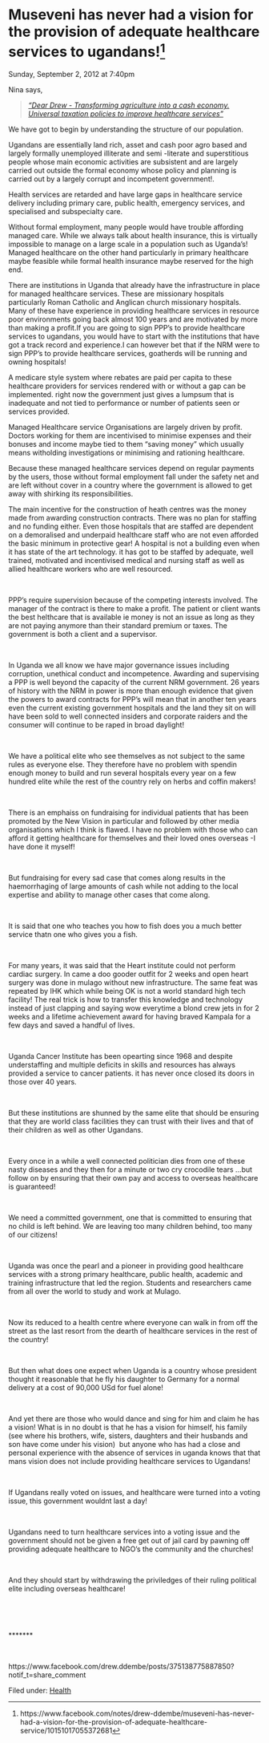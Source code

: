 # Museveni has never had a vision for the provision of adequate healthcare services to ugandans!^[https://www.facebook.com/notes/drew-ddembe/museveni-has-never-had-a-vision-for-the-provision-of-adequate-healthcare-service/10151017055372681]

Sunday, September 2, 2012 at 7:40pm

Nina says,

> [_"Dear Drew - Transforming agriculture into a cash economy. Universal taxation policies to improve healthcare services"_](https://www.facebook.com/notes/nina-mbabazi/dear-drew-transforming-agriculture-into-a-cash-economy-universal-taxation-polici/10151141393464449)


We have got to begin by understanding the structure of our population. 

Ugandans are essentially land rich, asset and cash poor agro based and largely formally unemployed illiterate and semi -literate and superstitious people whose main economic activities are subsistent and are largely carried out outside the formal economy whose policy and planning is carried out by a largely corrupt and incompetent government!.

Health services are retarded and have large gaps in healthcare service delivery including primary care, public health, emergency services, and specialised and subspecialty care. 

Without formal employment, many people would have trouble affording managed care. While we always talk about health insurance, this is virtually impossible to manage on a large scale in a population such as Uganda's! Managed healthcare on the other hand particularly in primary healthcare maybe feasible while formal health insurance maybe reserved for the high end. 

There are institutions in Uganda that already have the infrastructure in place for managed healthcare services. These are missionary hospitals particularly Roman Catholic and Anglican church missionary hospitals. Many of these have experience in providing healthcare services in resource poor environments going back almost 100 years and are motivated by more than making a profit.If you are going to sign PPP's to provide healthcare services to ugandans, you would have to start with the institutions that have got a track record and experience.I can however bet that if the NRM were to sign PPP's to provide healthcare services, goatherds will be running and owning hospitals!  

A medicare style system where rebates are paid per capita to these healthcare providers for services rendered with or without a gap can be implemented. right now the government just gives a lumpsum that is inadequate and not tied to performance or number of patients seen or services provided. 

Managed Healthcare service Organisations are largely driven by profit. Doctors working for them are incentivised to minimise expenses and their bonuses and income maybe tied to them "saving money" which usually means witholding investigations or minimising and rationing healthcare. 

Because these managed healthcare services depend on regular payments by the users, those without formal employment fall under the safety net and are left without cover in a country where the government is allowed to get away with shirking its responsibilities. 

The main incentive for the construction of heath centres was the money made from awarding construction contracts. There was no plan for staffing and no funding either. Even those hospitals that are staffed are dependent on a demoralised and underpaid healthcare staff who are not even afforded the basic minimum in protective gear! A hospital is not a building even when it has state of the art technology. it has got to be staffed by adequate, well trained, motivated and incentivised medical and nursing staff as well as allied healthcare workers who are well resourced.

 

PPP's require supervision because of the competing interests involved. The manager of the contract is there to make a profit. The patient or client wants the best helthcare that is available ie money is not an issue as long as they are not paying anymore than their standard premium or taxes. The government is both a client and a supervisor.

 

In Uganda we all know we have major governance issues including corruption, unethical conduct and incompetence. Awarding and supervising a PPP is well beyond the capacity of the current NRM government. 26 years of history with the NRM in power is more than enough evidence that given the powers to award contracts for PPP's will mean that in another ten years even the current existing government hospitals and the land they sit on will have been sold to well connected insiders and corporate raiders and the consumer will continue to be raped in broad daylight!

 

We have a political elite who see themselves as not subject to the same rules as everyone else. They therefore have no problem with spendin enough money to build and run several hospitals every year on a few hundred elite while the rest of the country rely on herbs and coffin makers!

 

There is an emphaiss on fundraising for individual patients that has been promoted by the New Vision in particular and followed by other media organisations which I think is flawed. I have no problem with those who can afford it getting healthcare for themselves and their loved ones overseas -I have done it myself! 

 

But fundraising for every sad case that comes along results in the haemorrhaging of large amounts of cash while not adding to the local expertise and ability to manage other cases that come along.

 

It is said that one who teaches you how to fish does you a much better service thatn one who gives you a fish.

 

For many years, it was said that the Heart institute could not perform cardiac surgery. In came a doo gooder outfit for 2 weeks and open heart surgery was done in mulago without new infrastructure. The same feat was repeated by IHK which while being OK is not a world standard high tech facility! The real trick is how to transfer this knowledge and technology instead of just clapping and saying wow everytime a blond crew jets in for 2 weeks and a lifetime achievement award for having braved Kampala for a few days and saved a handful of lives.

 

Uganda Cancer Institute has been opearting since 1968 and despite understaffing and multiple deficits in skills and resources has always provided a service to cancer patients. it has never once closed its doors in those over 40 years.

 

But these institutions are shunned by the same elite that should be ensuring that they are world class facilities they can trust with their lives and that of their children as well as other Ugandans.

 

Every once in a while a well connected politician dies from one of these nasty diseases and they then for a minute or two cry crocodile tears ...but follow on by ensuring that their own pay and access to overseas healthcare is guaranteed!

 

We need a committed government, one that is committed to ensuring that no child is left behind. We are leaving too many children behind, too many of our citizens!

 

Uganda was once the pearl and a pioneer in providing good healthcare services with a strong primary healthcare, public health, academic and training infrastructure that led the region. Students and researchers came from all over the world to study and work at Mulago. 

 

Now its reduced to a health centre where everyone can walk in from off the street as the last resort from the dearth of healthcare services in the rest of the country!

 

But then what does one expect when Uganda is a country whose president thought it reasonable that he fly his daughter to Germany for a normal delivery at a cost of 90,000 USd for fuel alone!

 

And yet there are those who would dance and sing for him and claim he has a vision! What is in no doubt is that he has a vision for himself, his family (see where his brothers, wife, sisters, daughters and their husbands and son have come under his vision)  but anyone who has had a close and personal experience with the absence of services in uganda knows that that mans vision does not include providing healthcare services to Ugandans!

 

If Ugandans really voted on issues, and healthcare were turned into a voting issue, this government wouldnt last a day!

 

Ugandans need to turn healthcare services into a voting issue and the government should not be given a free get out of jail card by pawning off providing adequate healthcare to NGO's the community and the churches! 

 

And they should start by withdrawing the priviledges of their ruling political elite including overseas healthcare!

 

 

******* 

 

https://www.facebook.com/drew.ddembe/posts/375138775887850?notif_t=share_comment

  
Filed under: [Health](http://ddembe.wordpress.com/category/health/)
